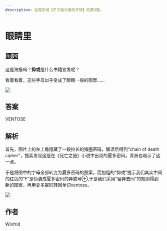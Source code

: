```yaml
---
description: 这是区域【孑孓独行者的开场】的第3题。
---
```


# 眼睛里

## 题面

这是海报吗？**抑或**是什么书籍宣发呢？

看着看着，这些字母似乎变成了眼睛一般的图案……

![](./03-yan-jing-li.assets/image_1.webp)

## 答案

VENTOSE

## 解析

首先，图片上的左上角隐藏了一段拉长的猪圈密码，解读后得到“chain of death cipher”，搜索发现这是在《死亡之链》小说中出现的夏多密码。背景也暗示了这一点。

于是将图中的字母全部转变为夏多密码的图案，而加粗的“抑或”提示我们其实中间的红色的“F”是伪装成夏多密码的异或号⊕,于是我们采用“留异去同”的规则得到新的图案，再用夏多密码转回单词ventose。

![](./03-yan-jing-li.assets/image_2.webp)

## 作者

Winfrid
